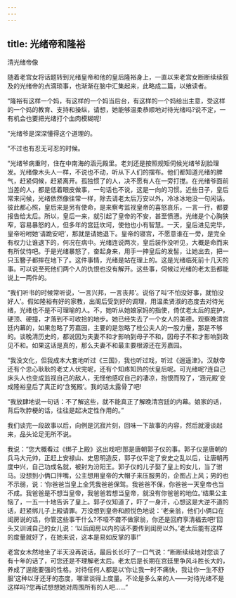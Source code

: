 ```yaml
---
---
---
```

title: 光绪帝和隆裕
---





清光绪帝像

随着老宫女将话题转到光绪皇帝和他的皇后隆裕身上，一直以来老宫女断断续续叙及的光绪帝的点滴琐事，也渐渐在脑中汇集起来，此略成二篇，以飨读者。

“隆裕有这样一个妈，有这样的一个妈当后台，有这样的一个妈给出主意，受这样的一个妈的教育、支持和操纵，请想，她能够温柔恭顺地对待光绪吗?说不定，一有机会也要把光绪打个血肉模糊呢!

“光绪爷是深深懂得这个道理的。

“不过也有忍无可忍的时候。

“光绪爷病重时，住在中南海的涵元殿里。老刘还是按照规矩伺候光绪爷刮脸理发。光绪像木头人一样，不说也不动，听从下人们的摆布。他们都知道光绪的脾气，赶紧伺候，赶紧离开。孤独惯了的人，决不愿有人在一旁打搅。在光绪爷面前当差的人，都是低着眼皮做事，一句话也不说，这是一向的习惯。近些日子，皇后常来问候，光绪依然像往常一样，除去请老太后万安以外，冷冰冰地没一句闲话。彼此都心照，皇后来是另有使命，是来察考监视皇帝的喜怒哀乐，一言一行，都要报告给太后。所以，皇后一来，就引起了皇帝的不安，甚至愤懑。光绪是个心胸狭窄，容易暴怒的人，但多年的宫廷坎坷，使他也小有智慧。一天，皇后进见完毕，皇帝吩咐她‘请跪安吧’，那就是请她退下。皇帝的寝宫，不愿意谁在一旁，是完全有权力让谁退下的，何况在病中。光绪连说两次，皇后装作没听见，大概是命而来有所仗恃吧。于是光绪暴怒了，奋起身来，用手一抻皇后的发髻，让她出去，把一只玉簪子都摔在地下了。这件事情，光绪是站在理上的。这是光绪临死前十几天的事。可以说至死他们两个人的仇恨也没有解开。这些事，伺候过光绪的老太监都能说上一两件的。

“我们听书的时候常听说，‘一言兴邦，一言丧邦’。说俗了叫‘不怕没好事，就怕没好人’。假如隆裕有好的家教，出阁后受到好的调理，用温柔贤淑的态度去对待光绪，光绪也不是不可理喻的人。不，她听从她娘家妈的指使，倚仗老太后的庇护，硬顶、硬撞，才落到不可收拾的地步。她已经失去了一个女人的美德。观察晚清宫廷内幕的，如果忽略了芳嘉园，主要的是忽略了桂公夫人的一股力量，那是不够的。谈晚清历史的，都说因为夫妻不和才影响到母子不和，因母子不和才影响到政见不和。如果这话是真的，那么夫妻不和最主要根源还在芳嘉园。

“我没文化，但我成本大套地听过《三国》，我也听过戏，听过《逍遥津》。汉献帝还有个忠心耿耿的老丈人伏完呢，还有个知疼知热的伏皇后呢。可光绪呢?连自己床头人也变成监视自己的敌人，无怪他感叹自己的凄凉，抱恨而殁了，‘涵元殿’变成隆裕皇后了真正的‘含冤殿’。我的话太露骨了吧!

“我放肆地说一句话：不了解这些，就不能真正了解晚清宫廷的内幕。娘家的话，背后吹脖梗的话，往往是起决定性作用的。”

我们谈完一段故事以后，向例是沉寂片刻，回味一下故事的内容，然后就漫谈起来，品头论足无所不说。

我说：“您大概看过《绑子上殿》这出戏吧!那是唐朝郭子仪的事。郭子仪是唐朝的兵马大元帅，正赶上安禄山、史思明造反，郭子仪平定了安史之乱以后，让唐朝再度中兴，自己功成名就，被封为汾阳王。郭子仪的儿子娶了皇上的女儿，当了驸马。没想到小俩口拌嘴，公主想用皇帝的大帽子来压服男的，企图占上风；男的也不示弱，说：‘你爸爸当皇上全凭我爸爸保驾。我爸爸不保，你爸爸一天皇帝也当不成。我爸爸是不想当皇帝，我爸爸若想当皇帝，就没有你爸爸的地位。’结果公主恼了，一五一十地告诉了皇上。郭子仪知道了，吓了一身汗，心想这是大逆不道的话，赶紧绑儿子上殿请罪。万没想到皇帝和颜悦色地说：‘老亲翁，他们小俩口在闺房说的话，你管这些事干什么?不哑不聋不做家翁，你还是回府享清福去吧!’回头又训诫自己的女儿说：‘以后闺房以内的话不要传到闺房以外。’老太后能有这样的度量就好了，在她来说，这本是易如反掌的事!”

老宫女木然地坐了半天没再说话，最后长长吁了一口气说：“断断续续地对您谈了有十年的话了，可您还是不理解老太后。老太后是长期在宫廷里争风斗胜长大的，养成了逞能要强的性格。对待任何人都是以‘你让我一时不痛快，我让你一生不舒服’这种以牙还牙的态度，哪里谈得上度量。不论是多么亲的人——对待光绪不是这样吗?您再试想想她对周围所有的人吧……”